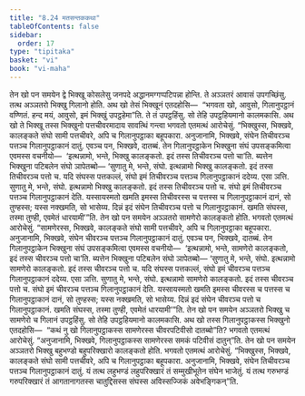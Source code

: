 ```yaml
---
title: "8.24 मतसन्तककथा"
tableOfContents: false
sidebar:
  order: 17
type: "tipitaka"
basket: "vi"
book: "vi-maha"
---
```



<DynamicBreadcrumb />

<Division number="367" book="vi-maha">

<Paragraph number="1707" book="vi-maha">
तेन खो पन समयेन द्वे भिक्खू कोसलेसु जनपदे अद्धानमग्गप्पटिपन्ना होन्ति. ते अञ्ञतरं आवासं उपगच्छिंसु. तत्थ अञ्ञतरो भिक्खु गिलानो होति. अथ खो तेसं भिक्खूनं एतदहोसि—  “भगवता खो, आवुसो, गिलानुपट्ठानं वण्णितं. हन्द मयं, आवुसो, इमं भिक्खुं उपट्ठहेमा”ति. ते तं उपट्ठहिंसु. सो तेहि उपट्ठहियमानो कालमकासि. अथ खो ते भिक्खू तस्स भिक्खुनो पत्तचीवरमादाय सावत्थिं गन्त्वा भगवतो एतमत्थं आरोचेसुं. “भिक्खुस्स, भिक्खवे, कालङ्कते संघो सामी पत्तचीवरे, अपि च गिलानुपट्ठाका बहूपकारा. अनुजानामि, भिक्खवे, संघेन तिचीवरञ्च पत्तञ्च गिलानुपट्ठाकानं दातुं. एवञ्च पन, भिक्खवे, दातब्बं. तेन गिलानुपट्ठाकेन भिक्खुना संघं उपसङ्कमित्वा एवमस्स वचनीयो—  ‘इत्थन्नामो, भन्ते, भिक्खु कालङ्कतो. इदं तस्स तिचीवरञ्च पत्तो चा’ति. ब्यत्तेन भिक्खुना पटिबलेन संघो ञापेतब्बो—
</Paragraph>

<Paragraph number="1708" book="vi-maha">
‘सुणातु मे, भन्ते, संघो. इत्थन्नामो भिक्खु कालङ्कतो. इदं तस्स तिचीवरञ्च पत्तो च. यदि संघस्स पत्तकल्लं, संघो इमं तिचीवरञ्च पत्तञ्च गिलानुपट्ठाकानं ददेय्य. एसा ञत्ति.
</Paragraph>

<Paragraph number="1709" book="vi-maha">
सुणातु मे, भन्ते, संघो. इत्थन्नामो भिक्खु कालङ्कतो. इदं तस्स तिचीवरञ्च पत्तो च. संघो इमं तिचीवरञ्च पत्तञ्च गिलानुपट्ठाकानं देति. यस्सायस्मतो खमति इमस्स तिचीवरस्स च पत्तस्स च गिलानुपट्ठाकानं दानं, सो तुण्हस्स; यस्स नक्खमति, सो भासेय्य.
</Paragraph>

<Paragraph number="1710" book="vi-maha">
दिन्नं इदं संघेन तिचीवरञ्च पत्तो च गिलानुपट्ठाकानं. खमति संघस्स, तस्मा तुण्ही, एवमेतं धारयामी’”ति.
</Paragraph>

</Division>
<Division number="368" book="vi-maha">

<Paragraph number="1711" book="vi-maha">
तेन खो पन समयेन अञ्ञतरो सामणेरो कालङ्कतो होति. भगवतो एतमत्थं आरोचेसुं. “सामणेरस्स, भिक्खवे, कालङ्कते संघो सामी पत्तचीवरे, अपि च गिलानुपट्ठाका बहूपकारा. अनुजानामि, भिक्खवे, संघेन चीवरञ्च पत्तञ्च गिलानुपट्ठाकानं दातुं. एवञ्च पन, भिक्खवे, दातब्बं. तेन गिलानुपट्ठाकेन भिक्खुना संघं उपसङ्कमित्वा एवमस्स वचनीयो—  ‘इत्थन्नामो, भन्ते, सामणेरो कालङ्कतो, इदं तस्स चीवरञ्च पत्तो चा’ति. ब्यत्तेन भिक्खुना पटिबलेन संघो ञापेतब्बो—
</Paragraph>

<Paragraph number="1712" book="vi-maha">
‘सुणातु मे, भन्ते, संघो. इत्थन्नामो सामणेरो कालङ्कतो. इदं तस्स चीवरञ्च पत्तो च. यदि संघस्स पत्तकल्लं, संघो इमं चीवरञ्च पत्तञ्च गिलानुपट्ठाकानं ददेय्य. एसा ञत्ति.
</Paragraph>

<Paragraph number="1713" book="vi-maha">
सुणातु मे, भन्ते, संघो. इत्थन्नामो सामणेरो कालङ्कतो. इदं तस्स चीवरञ्च पत्तो च. संघो इमं चीवरञ्च पत्तञ्च गिलानुपट्ठाकानं देति. यस्सायस्मतो खमति इमस्स चीवरस्स च पत्तस्स च गिलानुपट्ठाकानं दानं, सो तुण्हस्स; यस्स नक्खमति, सो भासेय्य.
</Paragraph>

<Paragraph number="1714" book="vi-maha">
दिन्नं इदं संघेन चीवरञ्च पत्तो च गिलानुपट्ठाकानं. खमति संघस्स, तस्मा तुण्ही, एवमेतं धारयामी’”ति.
</Paragraph>

</Division>
<Division number="369" book="vi-maha">

<Paragraph number="1715" book="vi-maha">
तेन खो पन समयेन अञ्ञतरो भिक्खु च सामणेरो च गिलानं उपट्ठहिंसु. सो तेहि उपट्ठहियमानो कालमकासि. अथ खो तस्स गिलानुपट्ठाकस्स भिक्खुनो एतदहोसि—  “कथं नु खो गिलानुपट्ठाकस्स सामणेरस्स चीवरपटिवीसो दातब्बो”ति? भगवतो एतमत्थं आरोचेसुं. “अनुजानामि, भिक्खवे, गिलानुपट्ठाकस्स सामणेरस्स समकं पटिवीसं दातुन्”ति.
</Paragraph>

<Paragraph number="1716" book="vi-maha">
तेन खो पन समयेन अञ्ञतरो भिक्खु बहुभण्डो बहुपरिक्खारो कालङ्कतो होति. भगवतो एतमत्थं आरोचेसुं. “भिक्खुस्स, भिक्खवे, कालङ्कते संघो सामी पत्तचीवरे, अपि च गिलानुपट्ठाका बहूपकारा. अनुजानामि, भिक्खवे, संघेन तिचीवरञ्च पत्तञ्च गिलानुपट्ठाकानं दातुं. यं तत्थ लहुभण्डं लहुपरिक्खारं तं सम्मुखीभूतेन संघेन भाजेतुं. यं तत्थ गरुभण्डं गरुपरिक्खारं तं आगतानागतस्स चातुद्दिसस्स संघस्स अविस्सज्जिकं अवेभङ्गिकन्”ति.
</Paragraph>
</Division>